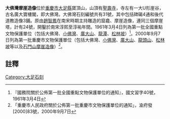 {{msg:四川省文物保護單位
|名稱 = [[寶頂山摩崖造像|寶頂山摩崖造像]]（包括大佛灣、[[小佛灣|小佛灣]]、[[廣大山|廣大山]]、[[龍潭摩崖造像|龍潭]]、[[松林坡|松林坡]]）
|編號 = 46
|圖片 = 
|級別 = 101
|分類 = 
|時代 = 宋
|地点 = [[四川省|四川省]][[大足縣|大足縣]]
|坐標 =
|登錄 = 1961年3月4日
}}
{{msg:重慶市文物保護單位
|名稱 = [[寶頂山摩崖造像|寶頂山摩崖造像]]（包括大佛灣、[[小佛灣|小佛灣]]、[[廣大山|廣大山]]、[[龍頭山摩崖造像|龍頭山]]、[[松林坡|松林坡]]等以及[[石門山摩崖造像|石門山摩崖造像]]）
|編號 = 79
|圖片 = 
|級別 = 5
|分類 = 
|時代 = 宋代
|地點 = [[大足縣|大足縣]][[寶頂鎮|寶頂鎮]]山王村、小佛灣村（[[寶頂山|寶頂山]]）、[[石馬鎮|石馬鎮]]新勝灣村（[[石門山|石門山]]）
|坐標 = 
|登錄 = 2000年9月7日
}}
'''大佛灣摩崖造像'''位於[[重慶市|重慶市]][[大足縣|大足縣]]寶頂山，山頂有[[聖壽寺|聖壽寺]]，寺左有一大U形崖谷，古名廣大寶樓閣，即大佛灣。大佛灣石刻編號共有31號，其中包括碑碣4通和後代道教造像3鋪。原由[[趙智鳳|趙智鳳]]在南宋時期主持雕造的窟龕、摩崖造像，連同三個摩崖塔，計有24號，開鑿於南宋淳熙至淳祐年間。1961年3月4日列為第一批全國重點文物保護單位（包括大佛灣、[[小佛灣|小佛灣]]、[[廣大山|廣大山]]、[[龍潭摩崖造像|龍潭]]、[[松林坡|松林坡]]）<ref>『國務院關於公佈第一批全國重點文物保護單位的通知』，國文習字40號，1961年3月4日</ref>。2000年9月7日列為第一批重慶市文物保護單位（包括大佛灣、[[小佛灣|小佛灣]]、[[廣大山|廣大山]]、[[龍頭山摩崖造像|龍頭山]]、[[松林坡|松林坡]]等以及[[石門山摩崖造像|石門山摩崖造像]]）<ref>「重慶市人民政府關於公佈第一批重慶市文物保護單位的通知」，渝府發[2000]83號，2000年9月7日</ref>。

==註釋==
{{reflist}}
{{重慶全國重點文物保護單位}}
{{大足石刻}}
[[Category:大足石刻|Category:大足石刻]]